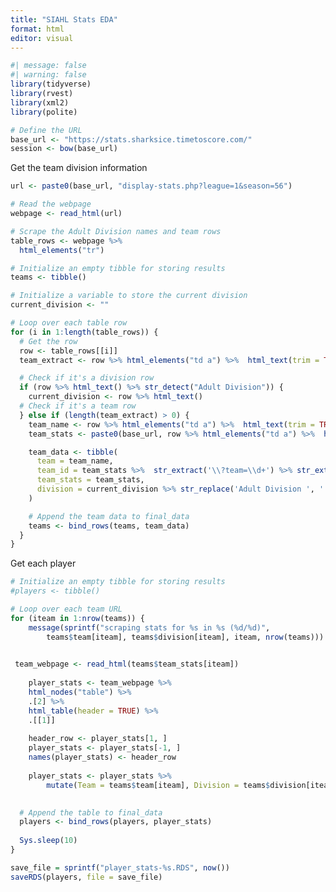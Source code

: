 ```yaml
---
title: "SIAHL Stats EDA"
format: html
editor: visual
---
```


```r
#| message: false
#| warning: false
library(tidyverse)
library(rvest)
library(xml2)
library(polite)
```

```r
# Define the URL
base_url <- "https://stats.sharksice.timetoscore.com/"
session <- bow(base_url)
```

Get the team division information

```r
url <- paste0(base_url, "display-stats.php?league=1&season=56")

# Read the webpage
webpage <- read_html(url)

# Scrape the Adult Division names and team rows
table_rows <- webpage %>%
  html_elements("tr") 

# Initialize an empty tibble for storing results
teams <- tibble()

# Initialize a variable to store the current division
current_division <- ""

# Loop over each table row
for (i in 1:length(table_rows)) {
  # Get the row
  row <- table_rows[[i]]
  team_extract <- row %>% html_elements("td a") %>%  html_text(trim = TRUE)

  # Check if it's a division row
  if (row %>% html_text() %>% str_detect("Adult Division")) {
    current_division <- row %>% html_text()
  # Check if it's a team row
  } else if (length(team_extract) > 0) {
    team_name <- row %>% html_elements("td a") %>%  html_text(trim = TRUE)
    team_stats <- paste0(base_url, row %>% html_elements("td a") %>%  html_attr("href"))

    team_data <- tibble(
      team = team_name,
      team_id = team_stats %>%  str_extract('\\?team=\\d+') %>% str_extract('\\d+'),
      team_stats = team_stats,
      division = current_division %>% str_replace('Adult Division ', '')
    )

    # Append the team data to final_data
    teams <- bind_rows(teams, team_data)
  }
}
```

Get each player

```r
# Initialize an empty tibble for storing results
#players <- tibble()

# Loop over each team URL
for (iteam in 1:nrow(teams)) {
    message(sprintf("scraping stats for %s in %s (%d/%d)", 
        teams$team[iteam], teams$division[iteam], iteam, nrow(teams)))
  

 team_webpage <- read_html(teams$team_stats[iteam])
  
    player_stats <- team_webpage %>%
    html_nodes("table") %>%
    .[2] %>%
    html_table(header = TRUE) %>%
    .[[1]] 
    
    header_row <- player_stats[1, ]
    player_stats <- player_stats[-1, ]
    names(player_stats) <- header_row
    
    player_stats <- player_stats %>% 
        mutate(Team = teams$team[iteam], Division = teams$division[iteam])

  
  # Append the table to final_data
  players <- bind_rows(players, player_stats)
  
  Sys.sleep(10)
}

save_file = sprintf("player_stats-%s.RDS", now())
saveRDS(players, file = save_file)
```
